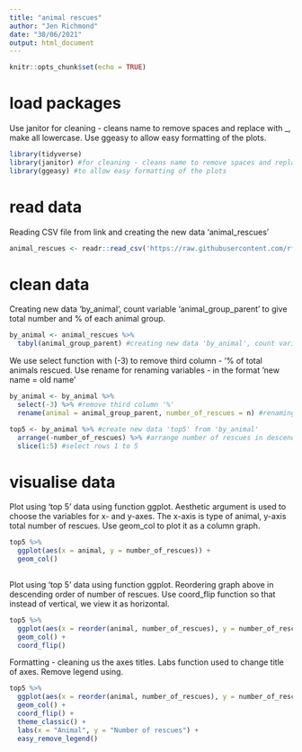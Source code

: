 ```yaml
---
title: "animal rescues"
author: "Jen Richmond"
date: "30/06/2021"
output: html_document
---
```


```r
knitr::opts_chunk$set(echo = TRUE)
```

# load packages
Use janitor for cleaning - cleans name to remove spaces and replace with _, make all lowercase.
Use ggeasy to allow easy formatting of the plots. 
```r
library(tidyverse) 
library(janitor) #for cleaning - cleans name to remove spaces and replace with _, make all lowercase
library(ggeasy) #to allow easy formatting of the plots
```

# read data
Reading CSV file from link and creating the new data 'animal_rescues'
```r
animal_rescues <- readr::read_csv('https://raw.githubusercontent.com/rfordatascience/tidytuesday/master/data/2021/2021-06-29/animal_rescues.csv') #reading CSV file from link and creating the new data 'animal_rescues'
```

# clean data
Creating new data 'by_animal', count variable 'animal_group_parent' to give total number and % of each animal group.
```r
by_animal <- animal_rescues %>%
  tabyl(animal_group_parent) #creating new data 'by_animal', count variable 'animal_group_parent' to give total number and % of each animal group

```

We use select function with (-3) to remove third column - '% of total animals rescued.
Use rename for renaming variables - in the format 'new name = old name'
```r
by_animal <- by_animal %>%
  select(-3) %>% #remove third column '%' 
  rename(animal = animal_group_parent, number_of_rescues = n) #renaming variables - 'new name = old name'

```

```r
top5 <- by_animal %>% #create new data 'top5' from 'by_animal'
  arrange(-number_of_rescues) %>% #arrange number of rescues in descending order (highest to lowest)
  slice(1:5) #select rows 1 to 5
```

# visualise data
Plot using 'top 5' data using function ggplot. Aesthetic argument is used to choose the variables for x- and y-axes. The x-axis is type of animal, y-axis total number of rescues. Use geom_col to plot it as a column graph.

```r
top5 %>%
  ggplot(aes(x = animal, y = number_of_rescues)) +
  geom_col()
  
```

Plot using 'top 5' data using function ggplot. Reordering graph above in descending order of number of rescues. Use coord_flip function so that instead of vertical, we view it as horizontal.

```r
top5 %>%
  ggplot(aes(x = reorder(animal, number_of_rescues), y = number_of_rescues, fill = animal)) +
  geom_col() +
  coord_flip()
```

Formatting - cleaning us the axes titles. Labs function used to change title of axes.
Remove legend using. 
```r
top5 %>%
  ggplot(aes(x = reorder(animal, number_of_rescues), y = number_of_rescues, fill = animal)) +
  geom_col() +
  coord_flip() +
  theme_classic() +
  labs(x = "Animal", y = "Number of rescues") +
  easy_remove_legend()
```

